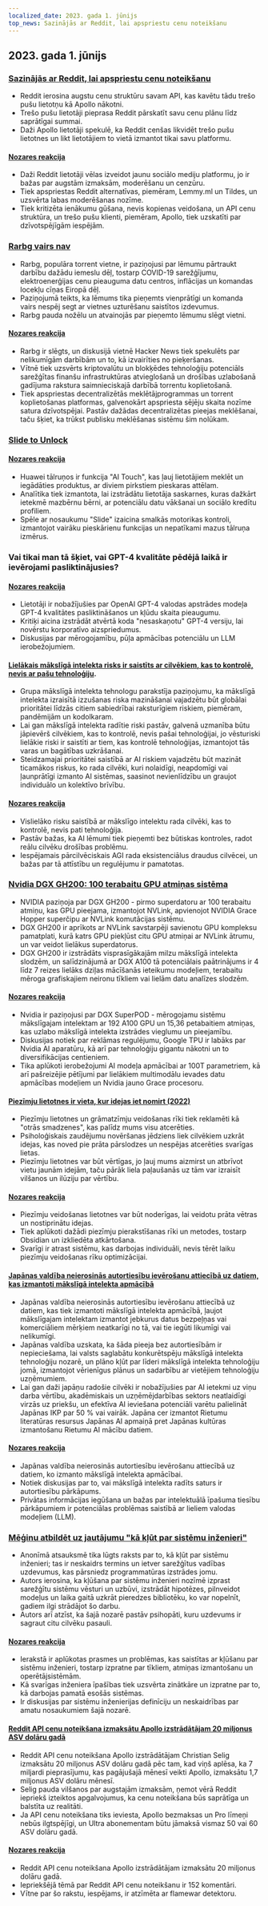 ```yaml
---
localized_date: 2023. gada 1. jūnijs
top_news: Sazinājās ar Reddit, lai apspriestu cenu noteikšanu
---
```




<CallToAction />

<Steps>

## 2023. gada 1. jūnijs

### [Sazinājās ar Reddit, lai apspriestu cenu noteikšanu](https://old.reddit.com/r/apolloapp/comments/13ws4w3/had_a_call_with_reddit_to_discuss_pricing_bad/)

- Reddit ierosina augstu cenu struktūru savam API, kas kavētu tādu trešo pušu lietotņu kā Apollo nākotni.
- Trešo pušu lietotāji pieprasa Reddit pārskatīt savu cenu plānu līdz saprātīgai summai.
- Daži Apollo lietotāji spekulē, ka Reddit cenšas likvidēt trešo pušu lietotnes un likt lietotājiem to vietā izmantot tikai savu platformu.

#### [Nozares reakcija](http://news.ycombinator.com/item?id=36141083)

- Daži Reddit lietotāji vēlas izveidot jaunu sociālo mediju platformu, jo ir bažas par augstām izmaksām, moderēšanu un cenzūru.
- Tiek apspriestas Reddit alternatīvas, piemēram, Lemmy.ml un Tildes, un uzsvērta labas moderēšanas nozīme.
- Tiek kritizēta ienākumu gūšana, nevis kopienas veidošana, un API cenu struktūra, un trešo pušu klienti, piemēram, Apollo, tiek uzskatīti par dzīvotspējīgām iespējām.

### [Rarbg vairs nav](https://web.archive.org/web/20230531105653/https://rarbg.to/index80.php)

- Rarbg, populāra torrent vietne, ir paziņojusi par lēmumu pārtraukt darbību dažādu iemeslu dēļ, tostarp COVID-19 sarežģījumu, elektroenerģijas cenu pieauguma datu centros, inflācijas un komandas locekļu cīņas Eiropā dēļ.
- Paziņojumā teikts, ka lēmums tika pieņemts vienprātīgi un komanda vairs nespēj segt ar vietnes uzturēšanu saistītos izdevumus.
- Rarbg pauda nožēlu un atvainojās par pieņemto lēmumu slēgt vietni.

#### [Nozares reakcija](http://news.ycombinator.com/item?id=36136819)

- Rarbg ir slēgts, un diskusijā vietnē Hacker News tiek spekulēts par nelikumīgām darbībām un to, kā izvairīties no pieķeršanas.
- Vītnē tiek uzsvērts kriptovalūtu un blokķēdes tehnoloģiju potenciāls sarežģītas finanšu infrastruktūras atvieglošanā un drošības uzlabošanā gadījuma rakstura saimnieciskajā darbībā torrentu koplietošanā.
- Tiek apspriestas decentralizētās meklētājprogrammas un torrent koplietošanas platformas, galvenokārt apspriesta sējēju skaita nozīme satura dzīvotspējai. Pastāv dažādas decentralizētas pieejas meklēšanai, taču šķiet, ka trūkst publisku meklēšanas sistēmu šim nolūkam.

### [Slide to Unlock](https://cs.uwaterloo.ca/~csk/slide/)

#### [Nozares reakcija](http://news.ycombinator.com/item?id=36138304)

- Huawei tālruņos ir funkcija "AI Touch", kas ļauj lietotājiem meklēt un iegādāties produktus, ar diviem pirkstiem pieskaras attēlam.
- Analītika tiek izmantota, lai izstrādātu lietotāja saskarnes, kuras dažkārt ietekmē mazbērnu bērni, ar potenciālu datu vākšanai un sociālo kredītu profiliem.
- Spēle ar nosaukumu "Slide" izaicina smalkās motorikas kontroli, izmantojot vairāku pieskārienu funkcijas un nepatīkami mazus tālruņa izmērus.

### Vai tikai man tā šķiet, vai GPT-4 kvalitāte pēdējā laikā ir ievērojami pasliktinājusies?

#### [Nozares reakcija](http://news.ycombinator.com/item?id=36134249)

- Lietotāji ir nobažījušies par OpenAI GPT-4 valodas apstrādes modeļa GPT-4 kvalitātes pasliktināšanos un kļūdu skaita pieaugumu.
- Kritiķi aicina izstrādāt atvērtā koda "nesaskaņotu" GPT-4 versiju, lai novērstu korporatīvo aizspriedumus.
- Diskusijas par mērogojamību, pūļa apmācības potenciālu un LLM ierobežojumiem.

#### [Lielākais mākslīgā intelekta risks ir saistīts ar cilvēkiem, kas to kontrolē, nevis ar pašu tehnoloģiju](https://aisnakeoil.substack.com/p/is-avoiding-extinction-from-ai-really).

- Grupa mākslīgā intelekta tehnologu parakstīja paziņojumu, ka mākslīgā intelekta izraisītā izzušanas riska mazināšanai vajadzētu būt globālai prioritātei līdzās citiem sabiedrībai raksturīgiem riskiem, piemēram, pandēmijām un kodolkaram.
- Lai gan mākslīgā intelekta radītie riski pastāv, galvenā uzmanība būtu jāpievērš cilvēkiem, kas to kontrolē, nevis pašai tehnoloģijai, jo vēsturiski lielākie riski ir saistīti ar tiem, kas kontrolē tehnoloģijas, izmantojot tās varas un bagātības uzkrāšanai.
- Steidzamajai prioritātei saistībā ar AI riskiem vajadzētu būt mazināt ticamākos riskus, ko rada cilvēki, kuri nolaidīgi, neapdomīgi vai ļaunprātīgi izmanto AI sistēmas, saasinot nevienlīdzību un graujot individuālo un kolektīvo brīvību.

#### [Nozares reakcija](http://news.ycombinator.com/item?id=36139852)

- Vislielāko risku saistībā ar mākslīgo intelektu rada cilvēki, kas to kontrolē, nevis pati tehnoloģija.
- Pastāv bažas, ka AI lēmumi tiek pieņemti bez būtiskas kontroles, radot reālu cilvēku drošības problēmu.
- Iespējamais pārcilvēciskais AGI rada eksistenciālus draudus cilvēcei, un bažas par tā attīstību un regulējumu ir pamatotas.

### [Nvidia DGX GH200: 100 terabaitu GPU atmiņas sistēma](https://developer.nvidia.com/blog/announcing-nvidia-dgx-gh200-first-100-terabyte-gpu-memory-system/)

- NVIDIA paziņoja par DGX GH200 - pirmo superdatoru ar 100 terabaitu atmiņu, kas GPU pieejama, izmantojot NVLink, apvienojot NVIDIA Grace Hopper superčipu ar NVLink komutācijas sistēmu.
- DGX GH200 ir aprīkots ar NVLink savstarpēji savienotu GPU kompleksu pamatplati, kurā katrs GPU piekļūst citu GPU atmiņai ar NVLink ātrumu, un var veidot lielākus superdatorus.
- DGX GH200 ir izstrādāts visprasīgākajām milzu mākslīgā intelekta slodzēm, un salīdzinājumā ar DGX A100 tā potenciālais paātrinājums ir 4 līdz 7 reizes lielāks dziļas mācīšanās ieteikumu modeļiem, terabaitu mēroga grafiskajiem neironu tīkliem vai lielām datu analīzes slodzēm.

#### [Nozares reakcija](http://news.ycombinator.com/item?id=36133226)

- Nvidia ir paziņojusi par DGX SuperPOD - mērogojamu sistēmu mākslīgajam intelektam ar 192 A100 GPU un 15,36 petabaitiem atmiņas, kas uzlabo mākslīgā intelekta izstrādes vieglumu un pieejamību.
- Diskusijas notiek par reklāmas regulējumu, Google TPU ir labāks par Nvidia AI aparatūru, kā arī par tehnoloģiju gigantu nākotni un to diversifikācijas centieniem.
- Tika aplūkoti ierobežojumi AI modeļa apmācībai ar 100T parametriem, kā arī pašreizējie pētījumi par lielākiem multimodālu ievades datu apmācības modeļiem un Nvidia jauno Grace procesoru.

#### [Piezīmju lietotnes ir vieta, kur idejas iet nomirt (2022)](https://www.reproof.app/blog/notes-apps-help-us-forget)

- Piezīmju lietotnes un grāmatzīmju veidošanas rīki tiek reklamēti kā "otrās smadzenes", kas palīdz mums visu atcerēties.
- Psiholoģiskais zaudējumu novēršanas jēdziens liek cilvēkiem uzkrāt idejas, kas noved pie prāta pārslodzes un nespējas atcerēties svarīgas lietas.
- Piezīmju lietotnes var būt vērtīgas, jo ļauj mums aizmirst un atbrīvot vietu jaunām idejām, taču pārāk liela paļaušanās uz tām var izraisīt vilšanos un ilūziju par vērtību.

#### [Nozares reakcija](http://news.ycombinator.com/item?id=36136179)

- Piezīmju veidošanas lietotnes var būt noderīgas, lai veidotu prāta vētras un nostiprinātu idejas.
- Tiek aplūkoti dažādi piezīmju pierakstīšanas rīki un metodes, tostarp Obsidian un izkliedēta atkārtošana.
- Svarīgi ir atrast sistēmu, kas darbojas individuāli, nevis tērēt laiku piezīmju veidošanas rīku optimizācijai.

#### [Japānas valdība neierosinās autortiesību ievērošanu attiecībā uz datiem, kas izmantoti mākslīgā intelekta apmācībā](https://technomancers.ai/japan-goes-all-in-copyright-doesnt-apply-to-ai-training/)

- Japānas valdība neierosinās autortiesību ievērošanu attiecībā uz datiem, kas tiek izmantoti mākslīgā intelekta apmācībā, ļaujot mākslīgajam intelektam izmantot jebkurus datus bezpeļņas vai komerciāliem mērķiem neatkarīgi no tā, vai tie iegūti likumīgi vai nelikumīgi.
- Japānas valdība uzskata, ka šāda pieeja bez autortiesībām ir nepieciešama, lai valsts saglabātu konkurētspēju mākslīgā intelekta tehnoloģiju nozarē, un plāno kļūt par līderi mākslīgā intelekta tehnoloģiju jomā, izmantojot vērienīgus plānus un sadarbību ar vietējiem tehnoloģiju uzņēmumiem.
- Lai gan daži japāņu radošie cilvēki ir nobažījušies par AI ietekmi uz viņu darba vērtību, akadēmiskais un uzņēmējdarbības sektors neatlaidīgi virzās uz priekšu, un efektīva AI ieviešana potenciāli varētu palielināt Japānas IKP par 50 % vai vairāk. Japāna cer izmantot Rietumu literatūras resursus Japānas AI apmaiņā pret Japānas kultūras izmantošanu Rietumu AI mācību datiem.

#### [Nozares reakcija](http://news.ycombinator.com/item?id=36144241)

- Japānas valdība neierosinās autortiesību ievērošanu attiecībā uz datiem, ko izmanto mākslīgā intelekta apmācībai.
- Notiek diskusijas par to, vai mākslīgā intelekta radīts saturs ir autortiesību pārkāpums.
- Privātas informācijas iegūšana un bažas par intelektuālā īpašuma tiesību pārkāpumiem ir potenciālas problēmas saistībā ar lieliem valodas modeļiem (LLM).

### [Mēģinu atbildēt uz jautājumu "kā kļūt par sistēmu inženieri"](https://rachelbythebay.com/w/2023/05/30/eng/)

- Anonīmā atsauksmē tika lūgts raksts par to, kā kļūt par sistēmu inženieri; tas ir neskaidrs termins un ietver sarežģītus vadības uzdevumus, kas pārsniedz programmatūras izstrādes jomu.
- Autors ierosina, ka kļūšana par sistēmu inženieri nozīmē izprast sarežģītu sistēmu vēsturi un uzbūvi, izstrādāt hipotēzes, pilnveidot modeļus un laika gaitā uzkrāt pieredzes bibliotēku, ko var nopelnīt, gadiem ilgi strādājot šo darbu.
- Autors arī atzīst, ka šajā nozarē pastāv psihopāti, kuru uzdevums ir sagraut citu cilvēku pasauli.

#### [Nozares reakcija](http://news.ycombinator.com/item?id=36133263)

- Ierakstā ir aplūkotas prasmes un problēmas, kas saistītas ar kļūšanu par sistēmu inženieri, tostarp izpratne par tīkliem, atmiņas izmantošanu un operētājsistēmām.
- Kā svarīgas inženiera īpašības tiek uzsvērta zinātkāre un izpratne par to, kā darbojas pamatā esošās sistēmas.
- Ir diskusijas par sistēmu inženierijas definīciju un neskaidrības par amatu nosaukumiem šajā nozarē.

#### [Reddit API cenu noteikšana izmaksātu Apollo izstrādātājam 20 miljonus ASV dolāru gadā](https://daringfireball.net/linked/2023/05/31/reddit-apollo-api-pricing)

- Reddit API cenu noteikšana Apollo izstrādātājam Christian Selig izmaksātu 20 miljonus ASV dolāru gadā pēc tam, kad viņš aplēsa, ka 7 miljardi pieprasījumu, kas pagājušajā mēnesī veikti Apollo, izmaksātu 1,7 miljonus ASV dolāru mēnesī.
- Selig pauda vilšanos par augstajām izmaksām, ņemot vērā Reddit iepriekš izteiktos apgalvojumus, ka cenu noteikšana būs saprātīga un balstīta uz realitāti.
- Ja API cenu noteikšana tiks ieviesta, Apollo bezmaksas un Pro līmeņi nebūs ilgtspējīgi, un Ultra abonementam būtu jāmaksā vismaz 50 vai 60 ASV dolāru gadā.

#### [Nozares reakcija](http://news.ycombinator.com/item?id=36142285)

- Reddit API cenu noteikšana Apollo izstrādātājam izmaksātu 20 miljonus dolāru gadā.
- Iepriekšējā tēmā par Reddit API cenu noteikšanu ir 152 komentāri.
- Vītne par šo rakstu, iespējams, ir atzīmēta ar flamewar detektoru.

</Steps>
